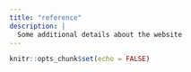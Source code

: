 ```yaml
---
title: "reference"
description: |
  Some additional details about the website
---
```


```r
knitr::opts_chunk$set(echo = FALSE)
```

